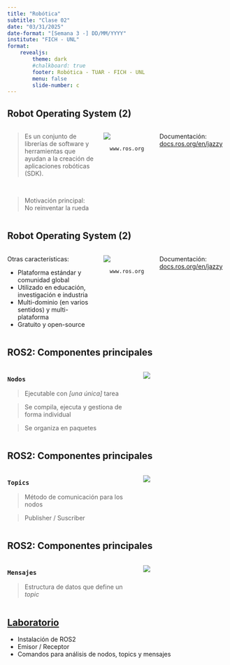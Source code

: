 ```yaml
---
title: "Robótica"
subtitle: "Clase 02"
date: "03/31/2025"
date-format: "[Semana 3 -] DD/MM/YYYY"
institute: "FICH - UNL"
format:
    revealjs:
        theme: dark
        #chalkboard: true
        footer: Robótica - TUAR - FICH - UNL
        menu: false
        slide-number: c
---
```


## Robot Operating System (2) {.smaller}

:::: {.columns}
::: {.column width="65%"}
> Es un conjunto de librerías de software y herramientas que ayudan a la creación de aplicaciones robóticas (SDK).

</br>

> Motivación principal: No reinventar la rueda
:::

::: {.column width="35%"}
![](https://ros.org/imgs/JazzyNoBG.png){fig-align="center"}

<center>`www.ros.org`</center>
:::

::: aside
Documentación: [docs.ros.org/en/jazzy](https://docs.ros.org/en/jazzy){target="_blank"}
:::
::::

## Robot Operating System (2) {.smaller}

:::: {.columns}
::: {.column width="65%"}
Otras características:

- Plataforma estándar y comunidad global
- Utilizado en educación, investigación e industria
- Multi-dominio (en varios sentidos) y multi-plataforma
- Gratuito y open-source
:::

::: {.column width="35%"}
![](https://ros.org/imgs/JazzyNoBG.png){fig-align="center"}

<center>`www.ros.org`</center>
:::

::: aside
Documentación: [docs.ros.org/en/jazzy](https://docs.ros.org/en/jazzy){target="_blank"}
:::
::::

## ROS2: Componentes principales {auto-animate="true"}
:::: {.columns}
::: {.column width="60%"}
### `Nodos`

> Ejecutable con _[una única]_ tarea

::: {.fragment}
> Se compila, ejecuta y gestiona de forma individual
:::
::: {.fragment}
> Se organiza en paquetes
:::
:::

::: {.column width="40%"}
![](/clases/02/img/nodos-topics-msgs.png){fig-align="center"}
:::
::::

## ROS2: Componentes principales {auto-animate="true"}
:::: {.columns}
::: {.column width="60%"}
### `Topics`

> Método de comunicación para los nodos

::: {.fragment}
> Publisher / Suscriber
:::
:::

::: {.column width="40%"}
![](/clases/02/img/nodos-topics-msgs.png){fig-align="center"}
:::
::::

## ROS2: Componentes principales {auto-animate="true"}
:::: {.columns}
::: {.column width="60%"}
### `Mensajes`

> Estructura de datos que define un _topic_

:::

::: {.column width="40%"}
![](/clases/02/img/nodos-topics-msgs.png){fig-align="center"}
:::
::::

## [Laboratorio](lab.qmd) {.center}

- Instalación de ROS2
- Emisor / Receptor 
- Comandos para análisis de nodos, topics y mensajes


<!-- ## Laboratorio  {.scrollable .smaller}

- Instalación de ROS2

::: {.panel-tabset}

### Windows 10 / 11 (WSL)

::: {.callout-important title="Antes de iniciar"}
Se necesitan todas las últimas actualizaciones de Windows instaladas
:::

----------

#### 1️⃣ Instalar WSL
```.bash
    $ wsl --install
```

----------

#### 2️⃣ Instalar Ubuntu WSL
Para ver todas las distribuciones y versiones disponibles:
```.bash
    $ wsl --list --online
```

Para instalar
```.bash
    $ wsl --install -d Ubuntu-24.04
```

----------

#### 3️⃣ Ejecutar y configurar Ubuntu
```.bash
    $ ubuntu2404.exe
```

----------

::: {.callout-note title="Crear usuario y contraseña"}
:::

↪️ Continuar con la guía para [Ubuntu 24.04](###-Ubuntu-24.04)

----------

Traducido de [documentation.ubuntu.com/wsl](https://documentation.ubuntu.com/wsl/en/latest/howto/install-ubuntu-wsl2/){target="_blank"}

### Ubuntu 24.04

::: {.callout-warning title="Actualizar el sistema"}
```
    $ sudo apt update
    $ sudo apt upgrade -y
```
:::

----------

#### 1️⃣ Habilitar repositorios
```.bash
    $ sudo apt install software-properties-common curl -y
```
```.bash
    $ sudo add-apt-repository universe
```

Agregar la key GPG de ROS 2

```.bash
    $ sudo curl -sSL https://raw.githubusercontent.com/ros/rosdistro/master/ros.key -o /usr/share/keyrings/ros-archive-keyring.gpg
```

Agregar repositorio a la source list

```.bash
    $ echo "deb [arch=$(dpkg --print-architecture) signed-by=/usr/share/keyrings/ros-archive-keyring.gpg] http://packages.ros.org/ros2/ubuntu $(. /etc/os-release && echo $UBUNTU_CODENAME) main" | sudo tee /etc/apt/sources.list.d/ros2.list > /dev/null
```

----------

#### 2️⃣ Instalar ROS 2
Actualizar repositorios apt y asegurar que los paquetes se encuentren actualizados
```.bash
    $ sudo apt update & sudo apt upgrade -y
```
Instalación Desktop: ROS, RViz, demos, etc.
```.bash
    $ sudo apt install ros-jazzy-desktop -y
```

----------

Traducido de [docs.ros.org](https://docs.ros.org/en/jazzy/Installation/Ubuntu-Install-Debs.html){target="_blank"}

### Docker



:::

## Laboratorio

- Talker / Listener

- Comandos para análisis de nodos, topics y mensajes -->